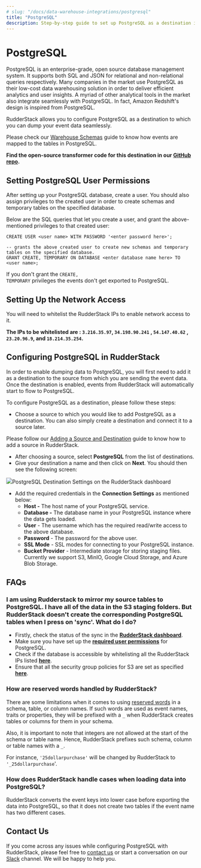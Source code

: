 ```yaml
---
# slug: "/docs/data-warehouse-integrations/postgresql"
title: "PostgreSQL"
description: Step-by-step guide to set up PostgreSQL as a destination in RudderStack
---
```


# PostgreSQL

PostgreSQL is an enterprise-grade, open source database management system. It supports both SQL and JSON for relational and non-relational queries respectively. Many companies in the market use PostgreSQL as their low-cost data warehousing solution in order to deliver efficient analytics and user insights. A myriad of other analytical tools in the market also integrate seamlessly with PostgreSQL. In fact, Amazon Redshift's design is inspired from PostgreSQL.

RudderStack allows you to configure PostgreSQL as a destination to which you can dump your event data seamlessly.

<div class="infoBlock">

Please check our <a href="https://rudderstack.com/docs/data-warehouse-integrations/warehouse-schemas/">Warehouse Schemas</a> guide to know how events are mapped to the tables in PostgreSQL.

</div>

<div class="successBlock">

  **Find the open-source transformer code for this destination in our <a href="https://github.com/rudderlabs/rudder-transformer/tree/master/v0/destinations/postgres">GitHub repo</a>.**
</div>

## Setting PostgreSQL User Permissions

After setting up your PostgreSQL database, create a user. You should also assign privileges to the created user in order to create schemas and temporary tables on the specified database.

Below are the SQL queries that let you create a user, and grant the above-mentioned privileges to that created user:

```
CREATE USER <user name> WITH PASSWORD '<enter password here>';

-- grants the above created user to create new schemas and temporary tables on the specified database.
GRANT CREATE, TEMPORARY ON DATABASE <enter database name here> TO <user name>;
```

<div class="warningBlock">

If you don't grant the <code class="inline-code">CREATE, TEMPORARY</code> privileges the events don't get exported to PostgreSQL.

</div>

## Setting Up the Network Access

You will need to whitelist the RudderStack IPs to enable network access to it.

<div class="infoBlock">

**The IPs to be whitelisted are : <code class="inline-code">3.216.35.97</code>, <code class="inline-code">34.198.90.241</code> , <code class="inline-code">54.147.40.62</code> , <code class="inline-code">23.20.96.9</code>, and <code class="inline-code">18.214.35.254</code>.**

</div>

## Configuring PostgreSQL in RudderStack

In order to enable dumping data to PostgreSQL, you will first need to add it as a destination to the source from which you are sending the event data. Once the destination is enabled, events from RudderStack will automatically start to flow to PostgreSQL.

To configure PostgreSQL as a destination, please follow these steps:

- Choose a source to which you would like to add PostgreSQL as a destination. You can also simply create a destination and connect it to a source later.

<div class="infoBlock">

Please follow our <a href="https://rudderstack.com/docs/connections/adding-source-and-destination-rudderstack/">Adding a Source and Destination</a> guide to know how to add a source in RudderStack.

</div>

- After choosing a source, select **PostgreSQL** from the list of destinations.
- Give your destination a name and then click on **Next**. You should then see the following screen:

<img src="../../../images/assets/image (69).png" /><span class="imageTitle">PostgreSQL Destination Settings on the RudderStack dashboard</span>

- Add the required credentials in the **Connection Settings** as mentioned below:
  - **Host -** The host name of your PostgreSQL service.
  - **Database -** The database name in your PostgreSQL instance where the data gets loaded.
  - **User** - The username which has the required read/write access to the above database.
  - **Password** - The password for the above user.
  - **SSL Mode** - SSL modes for connecting to your PostgreSQL instance.
  - **Bucket Provider** - Intermediate storage for storing staging files. Currently we support S3, MinIO, Google Cloud Storage, and Azure Blob Storage.

## FAQs

### I am using Rudderstack to mirror my source tables to PostgreSQL. I have all of the data in the S3 staging folders. But RudderStack doesn't create the corresponding PostgreSQL tables when I press on 'sync'. What do I do?

- Firstly, check the status of the sync in the [**RudderStack dashboard**](https://app.rudderstack.com/syncs).
- Make sure you have set up the [**required user permissions**](https://rudderstack.com/docs/data-warehouse-integrations/postgresql#setting-postgresql-user-permissions) for PostgreSQL.
- Check if the database is accessible by whitelisting all the RudderStack IPs listed [**here**](https://rudderstack.com/docs/data-warehouse-integrations/warehouse-faqs#which-ips-should-be-whitelisted).
- Ensure that all the security group policies for S3 are set as specified [**here**](https://rudderstack.com/docs/destinations/storage-platforms/amazon-s3#permissions).

### **How are reserved words handled by RudderStack?**

There are some limitations when it comes to using [reserved words](https://www.postgresql.org/docs/current/sql-keywords-appendix.html) in a schema, table, or column names. If such words are used as event names, traits or properties, they will be prefixed with a `_` when RudderStack creates tables or columns for them in your schema.

Also, it is important to note that integers are not allowed at the start of the schema or table name. Hence, RudderStack prefixes such schema, column or table names with a `_`.

For instance, `'25dollarpurchase'` will be changed by RudderStack to `'_25dollarpurchase`'.

### How does RudderStack handle cases when loading data into PostgreSQL?

RudderStack converts the event keys into lower case before exporting the data into PostgreSQL, so that it does not create two tables if the event name has two different cases.

## Contact Us

If you come across any issues while configuring PostgreSQL with RudderStack, please feel free to [contact us](mailto:%20docs@rudderstack.com) or start a conversation on our [Slack](https://rudderstack.com/join-rudderstack-slack-community) channel. We will be happy to help you.

